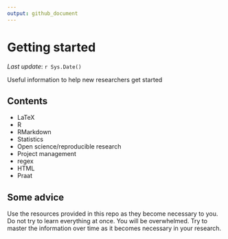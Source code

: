 ```yaml
---
output: github_document
---
```


# Getting started

*Last update*: `r Sys.Date()`  

Useful information to help new researchers get started

## Contents

- LaTeX
- R
- RMarkdown
- Statistics
- Open science/reproducible research
- Project management
- regex
- HTML
- Praat

## Some advice

Use the resources provided in this repo as they become necessary to you. Do not try to learn everything at once. You will be overwhelmed. Try to master the information over time as it becomes necessary in your research. 
